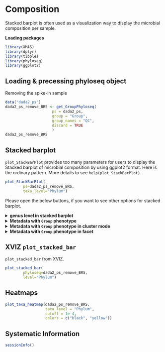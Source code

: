 # Composition

Stacked barplot is often used as a visualization way to display the microbial composition per sample.  

**Loading packages**

```R
library(XMAS)
library(dplyr)
library(tibble)
library(phyloseq)
library(ggplot2)
```


## Loading & precessing phyloseq object

Removing the spike-in sample
```r
data("dada2_ps")
dada2_ps_remove_BRS <- get_GroupPhyloseq(
                     ps = dada2_ps,
                     group = "Group",
                     group_names = "QC",
                     discard = TRUE
                     )
dada2_ps_remove_BRS
```


## Stacked barplot 

`plot_StackBarPlot` provides too many parameters for users to display the Stacked barplot of microbial composition by using ggplot2 format. Here is the ordinary pattern. More details to see `help(plot_StackBarPlot)`.

```r
plot_StackBarPlot(
        ps=dada2_ps_remove_BRS,
        taxa_level="Phylum")
```


Please open the below buttons, if you want to see other options for stacked barplot.

<details>
<summary>**genus level in stacked barplot**</summary>
```r
dada2_ps_remove_BRS_genus <- summarize_taxa(dada2_ps_remove_BRS, taxa_level = "Genus")
otu_tab <- phyloseq::otu_table(dada2_ps_remove_BRS_genus)
sam_tab <- phyloseq::sample_data(dada2_ps_remove_BRS_genus)
plot_StackBarPlot(
      data_otu=otu_tab,
      data_sam=sam_tab,
      cutoff = 0.01,
      taxa_level="Genus")
```
</details>


<details>
<summary>**Metadata with `Group` phenotype**</summary>
```r
plot_StackBarPlot(
        ps=dada2_ps_remove_BRS,
        taxa_level="Phylum",
        group = "Group")
```
</details>


<details>
<summary>**Metadata with `Group` phenotype in cluster mode**</summary>
```r
plot_StackBarPlot(
        ps=dada2_ps_remove_BRS,
        taxa_level="Phylum",
        group = "Group",
        cluster = TRUE)
```
</details>


<details>
<summary>**Metadata with `Group` phenotype in facet**</summary>
```r
plot_StackBarPlot(
        ps=dada2_ps_remove_BRS,
        taxa_level="Phylum",
        group = "Group",
        facet = TRUE)
```
</details>


## XVIZ `plot_stacked_bar`

`plot_stacked_bar` from XVIZ.

```r
plot_stacked_bar(
        phyloseq=dada2_ps_remove_BRS,
        level="Phylum")
```

## Heatmaps

```r
plot_taxa_heatmap(dada2_ps_remove_BRS, 
                  taxa_level = "Phylum", 
                  cutoff = 1e-4, 
                  colors = c("black", "yellow"))
```


## Systematic Information
```r
sessionInfo()
```

